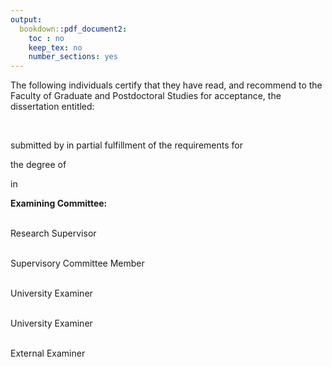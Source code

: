 ```yaml
---
output:
  bookdown::pdf_document2:
    toc : no
    keep_tex: no
    number_sections: yes
---
```


\doublespacing

The following individuals certify that they have read, and recommend to the Faculty of Graduate
and Postdoctoral Studies for acceptance, the dissertation entitled:

\vspace{5mm}

\noindent\underline{\makebox[6in][l]{Transboundary fish stocks and their management under climate change}}  
\vspace{2mm}

submitted by \underline{Juliano Emmanuel Palacios Abrantes} in partial fulfillment of the requirements for

the degree of \noindent\underline{\makebox[5in][l]{Doctor of Philosophy}}  

in \noindent\underline{\makebox[5.8in][l]{Zoology}}

\vspace{5mm}

**Examining Committee:**

\noindent\underline{\makebox[6in][l]{William W.L. Cheung, Zoology, UBC}}  
Research Supervisor

\noindent\underline{\makebox[6in][l]{U. Rashid Sumaila, Institute for Resources, Environment and Sustainability, UBC}}  
Supervisory Committee Member 

\noindent\underline{\makebox[6in][l]{Les Lavkulich, Land and Food Systems, UBC}}  
University Examiner

\noindent\underline{\makebox[6in][l]{Scott Hinch, Forestry, UBC}}  
University Examiner

\noindent\underline{\makebox[6in][l]{Ellen K. Piktch, School of Marine and Atmospheric Sciences, Stony Brook University}}  
External Examiner



